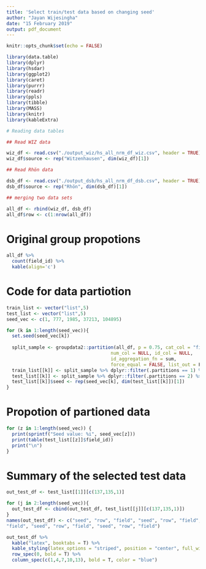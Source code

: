 ```yaml
---
title: 'Select train/test data based on changing seed'
author: "Jayan Wijesingha"
date: "15 February 2019"
output: pdf_document
---
```


```r
knitr::opts_chunk$set(echo = FALSE)

library(data.table)
library(dplyr)
library(hsdar)
library(ggplot2)
library(caret)
library(purrr)
library(readr)
library(ppls)
library(tibble)
library(MASS)
library(knitr)
library(kableExtra)
```

```r

# Reading data tables

## Read WIZ data

wiz_df <- read.csv("./output_wiz/hs_all_nrm_df_wiz.csv", header = TRUE)
wiz_df$source <- rep("Witzenhausen", dim(wiz_df)[1])

## Read Rhön data

dsb_df <- read.csv("./output_dsb/hs_all_nrm_df_dsb.csv", header = TRUE)
dsb_df$source <- rep("Rhön", dim(dsb_df)[1])

## merging two data sets

all_df <- rbind(wiz_df, dsb_df)
all_df$row <- c(1:nrow(all_df))
```

# Original group propotions

```r
all_df %>% 
  count(field_id) %>% 
  kable(align='c')
```

# Code for data partiotion

```r
train_list <- vector("list",5) 
test_list <- vector("list",5)
seed_vec <- c(1, 777, 1985, 37213, 104895)
```



```r

for (k in 1:length(seed_vec)){
  set.seed(seed_vec[k])
  
  split_sample <- groupdata2::partition(all_df, p = 0.75, cat_col = "field_id", 
                                      num_col = NULL, id_col = NULL, 
                                      id_aggregation_fn = sum, 
                                      force_equal = FALSE, list_out = F)
  train_list[[k]] <- split_sample %>% dplyr::filter(.partitions == 1) %>% data.frame()
  test_list[[k]] <- split_sample %>% dplyr::filter(.partitions == 2) %>% data.frame()
  test_list[[k]]$seed <- rep(seed_vec[k], dim(test_list[[k]])[1])
}
```

# Propotion of partioned data

```r
for (z in 1:length(seed_vec)) {
  print(sprintf("Seed value: %i", seed_vec[z]))
  print(table(test_list[[z]]$field_id))
  print("\n")
}

```


# Summary of the selected test data

```r
out_test_df <- test_list[[1]][c(137,135,1)]

for (j in 2:length(seed_vec)){
  out_test_df <- cbind(out_test_df, test_list[[j]][c(137,135,1)])
}
names(out_test_df) <- c("seed", "row", "field", "seed", "row", "field", "seed", "row", 
"field", "seed", "row", "field", "seed", "row", "field")

out_test_df %>% 
  kable("latex", booktabs = T) %>%
  kable_styling(latex_options = "striped", position = "center", full_width = T) %>%
  row_spec(0, bold = T) %>%
  column_spec(c(1,4,7,10,13), bold = T, color = "blue")

```




